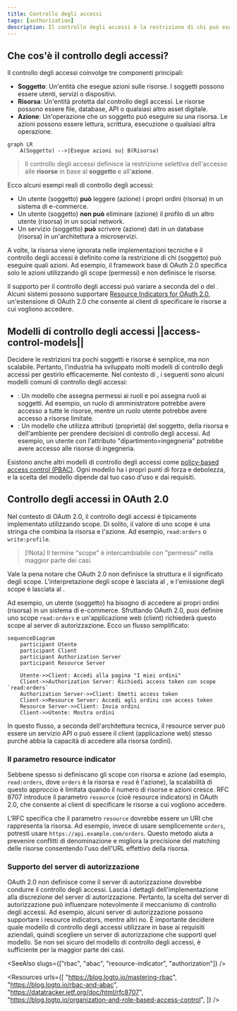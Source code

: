 ```yaml
---
title: Controllo degli accessi
tags: [authorization]
description: Il controllo degli accessi è la restrizione di chi può eseguire quali azioni su determinate risorse in un sistema. È un meccanismo di sicurezza fondamentale per definire e applicare le politiche di accesso.
---
```


## Che cos'è il controllo degli accessi?

Il controllo degli accessi coinvolge tre componenti principali:

- **Soggetto**: Un'entità che esegue azioni sulle risorse. I soggetti possono essere utenti, servizi o dispositivi.
- **Risorsa**: Un'entità protetta dal controllo degli accessi. Le risorse possono essere file, database, API o qualsiasi altro asset digitale.
- **Azione**: Un'operazione che un soggetto può eseguire su una risorsa. Le azioni possono essere lettura, scrittura, esecuzione o qualsiasi altra operazione.

```mermaid
graph LR
    A(Soggetto) -->|Esegue azioni su| B(Risorsa)
```

> Il controllo degli accessi definisce la restrizione selettiva dell'accesso alle **risorse** in base al **soggetto** e all'**azione**.

Ecco alcuni esempi reali di controllo degli accessi:

- Un utente (soggetto) **può** leggere (azione) i propri ordini (risorsa) in un sistema di e-commerce.
- Un utente (soggetto) **non può** eliminare (azione) il profilo di un altro utente (risorsa) in un social network.
- Un servizio (soggetto) **può** scrivere (azione) dati in un database (risorsa) in un'architettura a microservizi.

A volte, la risorsa viene ignorata nelle implementazioni tecniche e il controllo degli accessi è definito come la restrizione di chi (soggetto) può eseguire quali azioni. Ad esempio, il framework base di OAuth 2.0 specifica solo le azioni utilizzando gli scope (permessi) e non definisce le risorse.

Il supporto per il controllo degli accessi può variare a seconda del <Ref slug="authorization-server" /> o del <Ref slug="identity-provider" />. Alcuni sistemi possono supportare [Resource Indicators for OAuth 2.0](https://datatracker.ietf.org/doc/html/rfc8707), un'estensione di OAuth 2.0 che consente ai client di specificare le risorse a cui vogliono accedere.

## Modelli di controllo degli accessi ||access-control-models||

Decidere le restrizioni tra pochi soggetti e risorse è semplice, ma non scalabile. Pertanto, l'industria ha sviluppato molti modelli di controllo degli accessi per gestirlo efficacemente. Nel contesto di <Ref slug="iam" />, i seguenti sono alcuni modelli comuni di controllo degli accessi:

- <Ref slug="rbac" />: Un modello che assegna permessi ai ruoli e poi assegna ruoli ai soggetti. Ad esempio, un ruolo di amministratore potrebbe avere accesso a tutte le risorse, mentre un ruolo utente potrebbe avere accesso a risorse limitate.
- <Ref slug="abac" />: Un modello che utilizza attributi (proprietà) del soggetto, della risorsa e dell'ambiente per prendere decisioni di controllo degli accessi. Ad esempio, un utente con l'attributo "dipartimento=ingegneria" potrebbe avere accesso alle risorse di ingegneria.

Esistono anche altri modelli di controllo degli accessi come [policy-based access control (PBAC)](https://csrc.nist.gov/glossary/term/policy_based_access_control). Ogni modello ha i propri punti di forza e debolezza, e la scelta del modello dipende dal tuo caso d'uso e dai requisiti.

## Controllo degli accessi in OAuth 2.0

Nel contesto di OAuth 2.0, il controllo degli accessi è tipicamente implementato utilizzando <Ref slug="scope">scope</Ref>. Di solito, il valore di uno scope è una stringa che combina la risorsa e l'azione. Ad esempio, `read:orders` o `write:profile`.

> [!Nota]
> Il termine "scope" è intercambiabile con "permessi" nella maggior parte dei casi.

Vale la pena notare che OAuth 2.0 non definisce la struttura e il significato degli scope. L'interpretazione degli scope è lasciata al <Ref slug="resource-server" />, e l'emissione degli scope è lasciata al <Ref slug="authorization-server" />.

Ad esempio, un utente (soggetto) ha bisogno di accedere ai propri ordini (risorsa) in un sistema di e-commerce. Sfruttando OAuth 2.0, puoi definire uno scope `read:orders` e un'applicazione web (client) richiederà questo scope al server di autorizzazione. Ecco un flusso semplificato:

```mermaid
sequenceDiagram
    participant Utente
    participant Client
    participant Authorization Server
    participant Resource Server

    Utente->>Client: Accedi alla pagina "I miei ordini"
    Client->>Authorization Server: Richiedi access token con scope `read:orders`
    Authorization Server->>Client: Emetti access token
    Client->>Resource Server: Accedi agli ordini con access token
    Resource Server->>Client: Invia ordini
    Client->>Utente: Mostra ordini
```

In questo flusso, a seconda dell'architettura tecnica, il resource server può essere un servizio API o può essere il client (applicazione web) stesso purché abbia la capacità di accedere alla risorsa (ordini).

### Il parametro resource indicator

Sebbene spesso si definiscano gli scope con risorsa e azione (ad esempio, `read:orders`, dove `orders` è la risorsa e `read` è l'azione), la scalabilità di questo approccio è limitata quando il numero di risorse e azioni cresce. RFC 8707 introduce il parametro `resource` (cioè <Ref slug="resource-indicator">resource indicators</Ref>) in OAuth 2.0, che consente ai client di specificare le risorse a cui vogliono accedere.

L'RFC specifica che il parametro `resource` dovrebbe essere un URI che rappresenta la risorsa. Ad esempio, invece di usare semplicemente `orders`, potresti usare `https://api.example.com/orders`. Questo metodo aiuta a prevenire conflitti di denominazione e migliora la precisione del matching delle risorse consentendo l'uso dell'URL effettivo della risorsa.

### Supporto del server di autorizzazione

OAuth 2.0 non definisce come il server di autorizzazione dovrebbe condurre il controllo degli accessi. Lascia i dettagli dell'implementazione alla discrezione del server di autorizzazione. Pertanto, la scelta del server di autorizzazione può influenzare notevolmente il meccanismo di controllo degli accessi. Ad esempio, alcuni server di autorizzazione possono supportare i resource indicators, mentre altri no. È importante decidere quale modello di controllo degli accessi utilizzare in base ai requisiti aziendali, quindi scegliere un server di autorizzazione che supporti quel modello. Se non sei sicuro del modello di controllo degli accessi, <Ref slug="rbac" /> è sufficiente per la maggior parte dei casi.

<SeeAlso slugs={["rbac", "abac", "resource-indicator", "authorization"]} />

<Resources
  urls={[
    "https://blog.logto.io/mastering-rbac",
    "https://blog.logto.io/rbac-and-abac",
    "https://datatracker.ietf.org/doc/html/rfc8707",
    "https://blog.logto.io/organization-and-role-based-access-control",
  ]}
/>
